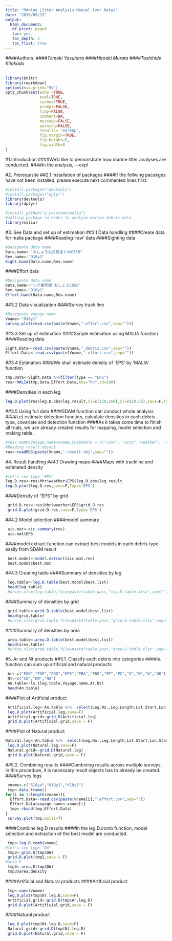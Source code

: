 ```yaml
---
title: "MArine LItter Analysis Manual (ver beta)"
date: "2019/09/13"
output:
  html_document: 
   df_print: paged
   toc: yes
   toc_depth: 3
   toc_float: true
---
```

####Authors: 
####*Tomoki Yasuhara*
####*Hiroaki Murata*
####*Toshihide Kitakado*  
<br />
```r
library(knitr)
library(rmarkdown)
options(max.print="90")
opts_chunk$set(echo =TRUE,
               eval=TRUE,
               cache=!TRUE,
               prompt=FALSE,
               tidy=FALSE,
               comment=NA,
               message=FALSE,
               warning=FALSE,
               results= 'markup',
               fig.margin=TRUE, 
               fig.height=5, 
               fig.width=8
)
```
#1.Introduction
####We'd like to demonstrate how marine litter analyses are conducted.
####In the analysis, ---expl

#2. Prerequisite
##2.1 Installation of packages
####If the follwing pacakges have not been installed, please execute next commented lines first.
```r
#install.packages("devtools")
#install.packages("dplyr")
library(devtools)
library(dplyr)

#install_github("y-yasutomo/malia")
#calling package in order to analyze marine debris data
library(malia)
```

#3. See Data and set up of estimation
##3.1 Data handling 
####Create data for malia package
####Reading 'raw' data
####Sighting data
```r
#Designate data name
Data.name<-"おしょろ丸目視まとめC056"
Rev.name<-"O18y1"
Sight.hand(Data.name,Rev.name)
```
####Effort data
```r
#Designate data name
Data.name<-"レグ番号順 おしょろC056"
Rev.name<-"O18y1"
Effort.hand(Data.name,Rev.name)
```


##3.2 Data visualization 
####Survey track line
```r
#Designate voyage name
Vname<-"O18y1"
survey.plot(read.csv(paste(Vname,".effort.csv",sep="")))
```

##3.3 Set up of estimation
####Simple estimation using MALIA function
####Reading data
```r
Sight.Data<-read.csv(paste(Vname,".debris.csv",sep=""))
Effort.Data<-read.csv(paste(Vname,".effort.csv",sep=""))
```

##3.4 Estimation
####We shall estimate density of 'EPS' by 'MALIA' function
```r
tmp.Data<-Sight.Data %>%filter(type == "EPS")
res<-MALIA(tmp.Data,Effort.Data,key="hn",td=200)
```

####Densities in each leg
```r
leg.D.plot(res$leg.D.obs$leg.result,xl=c(120,160),yl=c(20,50),save=F,Type="EPS")
```

##3.5 Using full data 
####SDAM function can conduct whole analysis
####i.e) estimate detection function, calculate densities in each debris type, covariate and detection function
####As it takes some time to finish all trials, we use already created results for mapping, model selection and making table.
```r
#res<-SDAM(Voyage.name=Vname,COVARIATE = c("conv", "occo","weather", "size"), key.list = c("hn","hr", "hhn", "hhr"),td=200,cp=10)
#Reading result object
res<-readRDS(paste(Vname,".result.obj",sep=""))
```

#4. Result handling
##4.1 Drawing maps
####Maps with trackline and estimated density
```r
#let's see type 'EPS'
leg.D.res<-res$hhr$weather$EPS$leg.D.obs$leg.result
leg.D.plot(leg.D.res,save=F,Type='EPS')
```

####Density of "EPS" by grid
```r
 grid.D.res<-res$hhr$weather$EPS$grid.D.res
 grid.D.plot(grid.D.res,save=F,Type='EPS')
```

##4.2 Model selection
####model summary
```r
 aic.mat<-aic.summary(res)
 aic.mat$EPS
```

####model.extract function can extract best models in each debris type easily from SDAM result
```r
 best.model<-model.extract(aic.mat,res) 
 best.model$best.mat
```

##4.3 Creating table
####Summary of densities by leg
```r
 leg.table<-leg.D.table(best.model$best.list)
 head(leg.table)
 #write.xlsx(leg.table,file=paste(table.pass,"leg.D.table.xlsx",sep=""),row.names=F)
```
 
####Summary of densities by grid
```r
 grid.table<-grid.D.table(best.model$best.list)
 head(grid.table)
 #write.xlsx(grid.table,file=paste(table.pass,"grid.D.table.xlsx",sep=""),row.names=F)
```

####Summary of densities by area
```r
 area.table<-area.D.table(best.model$best.list)
 head(area.table)
 #write.xlsx(area.table,file=paste(table.pass,"area.D.table.xlsx",sep=""),row.names=F)
```

#5. Ar and Nt products
##5.1. Classify each debris into categories
####ls. function can sum up artificial and natural products
```r
 Ar<-c("FGN","FGF","FGO","EPS","PBA","PBO","FP","PC","G","M","W","UO")
 Nt<-c("SW","DW","NO")
 An.table<-ls.(leg.table,Voyage.name,Ar,Nt)
 head(An.table)
```

####Plot of Artificial product
```r
 Artificial.leg<-An.table %>%  select(Leg.No.,Leg.Length,Lat.Start,Lon.Start,Lat.End,Lon.End,Artificial_Density) %>% rename(Density=Artificial_Density)
 leg.D.plot(Artificial.leg,save=F)
 Artificial.grid<-grid.D(Artificial.leg)
 grid.D.plot(Artificial.grid,save = F)
```
 
####Plot of Natural product
```r
Natural.leg<-An.table %>%  select(Leg.No.,Leg.Length,Lat.Start,Lon.Start,Lat.End,Lon.End,Natural_Density) %>% rename(Density=Natural_Density)
 leg.D.plot(Natural.leg,save=F)
 Natural.grid<-grid.D(Natural.leg)
 grid.D.plot(Natural.grid,save = F)
```

##5.2. Combining results
####Combining results across multiple surveys. In this procedure, it is necessary result objects has to already be created.
####Survey legs
```r
 vname<-c("S18y4","O18y1","K18y1")
 tmp<-data.frame()
for(i in 1:length(vname)){
  Effort.Data<-read.csv(paste(vname[i],".effort.csv",sep=""))
  Effort.Data$voyage_name<-vname[i]
  tmp<-rbind(tmp,Effort.Data)
}
 survey.plot(tmp,multi=T)
```

####Combine leg D results
####In the leg.D.comb function, model selection and extraction of the best model are conducted.
```r
 tmp<-leg.D.comb(vname) 
#let's see type "DW"
 tmp2<-grid.D(tmp$DW)
 grid.D.plot(tmp2,save = F)
#area D
 tmp3<-area.D(tmp$DW)
 tmp3$area.density
```

####Artificial and Natural products
####Artificial product
```r
 tmp<-vanc(vname)
 leg.D.plot(tmp$Ar.leg.D,save=F)
 Artificial.grid<-grid.D(tmp$Ar.leg.D)
 grid.D.plot(Artificial.grid,save = F)
```

####Natural product
```r
 leg.D.plot(tmp$Nt.leg.D,save=F)
 Natural.grid<-grid.D(tmp$Nt.leg.D)
 grid.D.plot(Natural.grid,save = F)
```
